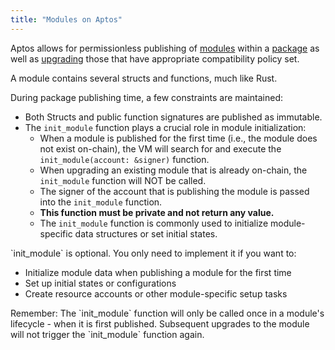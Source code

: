 ```yaml
---
title: "Modules on Aptos"
---
```



Aptos allows for permissionless publishing of [modules](/build/smart-contracts/book/modules-and-scripts)
within a [package](/build/smart-contracts/book/packages) as well as [upgrading](/build/smart-contracts/book/package-upgrades)
those that have appropriate compatibility policy set.

A module contains several structs and functions, much like Rust.

During package publishing time, a few constraints are maintained:

- Both Structs and public function signatures are published as immutable.
- The `init_module` function plays a crucial role in module initialization:
  - When a module is published for the first time (i.e., the module does not exist on-chain), the VM will search for and execute the `init_module(account: &signer)` function.
  - When upgrading an existing module that is already on-chain, the `init_module` function will NOT be called.
  - The signer of the account that is publishing the module is passed into the `init_module` function.
  - **This function must be private and not return any value.**
  - The `init_module` function is commonly used to initialize module-specific data structures or set initial states.

<Aside type="note">
  `init_module` is optional. You only need to implement it if you want to:

  - Initialize module data when publishing a module for the first time
  - Set up initial states or configurations
  - Create resource accounts or other module-specific setup tasks
</Aside>

<Aside type="tip">
  Remember: The `init_module` function will only be called once in a module's lifecycle - when it is first published.
  Subsequent upgrades to the module will not trigger the `init_module` function again.
</Aside>
